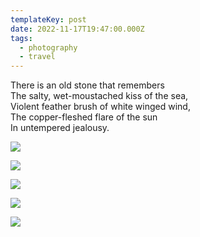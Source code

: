 ```yaml
---
templateKey: post
date: 2022-11-17T19:47:00.000Z
tags:
  - photography
  - travel
---
```

There is an old stone that remembers<br/>
The salty, wet-moustached kiss of the sea,<br/>
Violent feather brush of white winged wind,<br/>
The copper-fleshed flare of the sun<br/>
In untempered jealousy.

![](../../assets/photos/20221117-IMG_3732.jpg)

![](../../assets/photos/20221117-IMG_3776.jpg)

![](../../assets/photos/20221115-IMG_3313.jpg)

![](../../assets/photos/20221115-IMG_3346.jpg)

![](../../assets/photos/20221116-IMG_3679.jpg)
